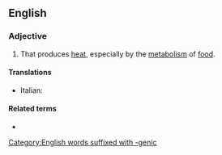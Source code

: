 ==English==

===Adjective===
{{en-adj}}

# That produces [[heat]], especially by the [[metabolism]] of [[food]].

====Translations====
{{trans-top|that produces heat}}
* Italian: {{t|it|calorigeno}}
{{trans-mid}}
{{trans-bottom}}

====Related terms====
* {{l|en|caloric}}

[[Category:English words suffixed with -genic]]